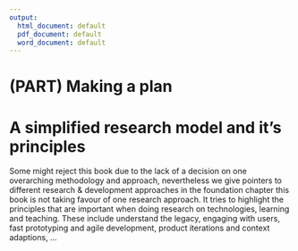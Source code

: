 ```yaml
---
output:
  html_document: default
  pdf_document: default
  word_document: default
---
```



# (PART) Making a plan {-}


# A simplified research model and it's principles

Some might reject this book due to the lack of a decision on one overarching methodology and approach, nevertheless we give pointers to different research & development approaches in the foundation chapter this book is not taking favour of one research approach. It tries to highlight the principles that are important when doing research on technologies, learning and teaching. These include understand the legacy, engaging with users, fast prototyping and agile development, product iterations and context adaptions, ...
